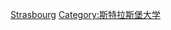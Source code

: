 {{Commons category|University of Strasbourg faculty}}

[[Category:法国大学教师|Strasbourg]]
[[Category:斯特拉斯堡大学|Category:斯特拉斯堡大学]]